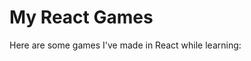 
# My React Games

Here are some games I've made in React while learning:

<div class="cardbox">
  <Card
    href="https://contrick-tenzies.netlify.com"
    src={tenzies}
    title="Tenzies"
    text="A game about rolling dice"
  />
  <Card
    href="https://contrick-quizzical.netlify.com"
    src={quizzical}
    title="Quizzical"
    text="A game about quiz"
  />
</div>
